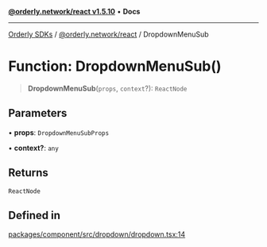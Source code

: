 [**@orderly.network/react v1.5.10**](/sdks/tech-doc/@orderly.network/react/README) • **Docs**

***

[Orderly SDKs](/sdks/tech-doc/packages) / [@orderly.network/react](/sdks/tech-doc/@orderly.network/react/README) / DropdownMenuSub

# Function: DropdownMenuSub()

> **DropdownMenuSub**(`props`, `context`?): `ReactNode`

## Parameters

• **props**: `DropdownMenuSubProps`

• **context?**: `any`

## Returns

`ReactNode`

## Defined in

[packages/component/src/dropdown/dropdown.tsx:14](https://github.com/OrderlyNetwork/js-sdk/blob/554ae704783e3b83c40bb234a899e8f02987d9b6/packages/component/src/dropdown/dropdown.tsx#L14)
